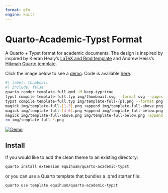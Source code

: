 ```yaml
---
format: gfm
engine: knitr
---
```


# Quarto-Academic-Typst Format

A Quarto + Typst format for academic documents.
The design is inspired by inspired by Kieran Healy's
[LaTeX and Rmd template](https://github.com/kjhealy/latex-custom-kjh) and
Andrew Heiss's [Hikmah Quarto template](https://github.com/andrewheiss/hikmah-academic-quarto).

Click the image below to see a [demo](https://kazuyanagimoto.com/quarto-academic-typst/template-full.pdf).
Code is available [here](https://github.com/kazuyanagimoto/quarto-academic-typst/blob/main/template-full.qmd).


```bash
#| label: thumbnail
#| include: false
quarto render template-full.qmd -M keep-typ:true 
typst compile template-full.typ img/thumbnail.svg --format svg --pages 1
typst compile template-full.typ img/template-full-{p}.png --format png --pages 1-6
magick img/template-full-[1-3].png +append img/template-full-above.png
magick img/template-full-[4-6].png +append img/template-full-below.png
magick img/template-full-above.png img/template-full-below.png -append img/template-full.png
rm img/template-full-*.png
```


[![Demo](img/template-full.png)](https://kazuyanagimoto.com/quarto-academic-typst/template-full.pdf)

## Install

If you would like to add the clean theme to an existing directory:

```.bash
quarto install extension equihuam/quarto-academic-typst
```

or you can use a Quarto template that bundles a .qmd starter file:

```.bash
quarto use template equihuam/quarto-academic-typst
``` 

